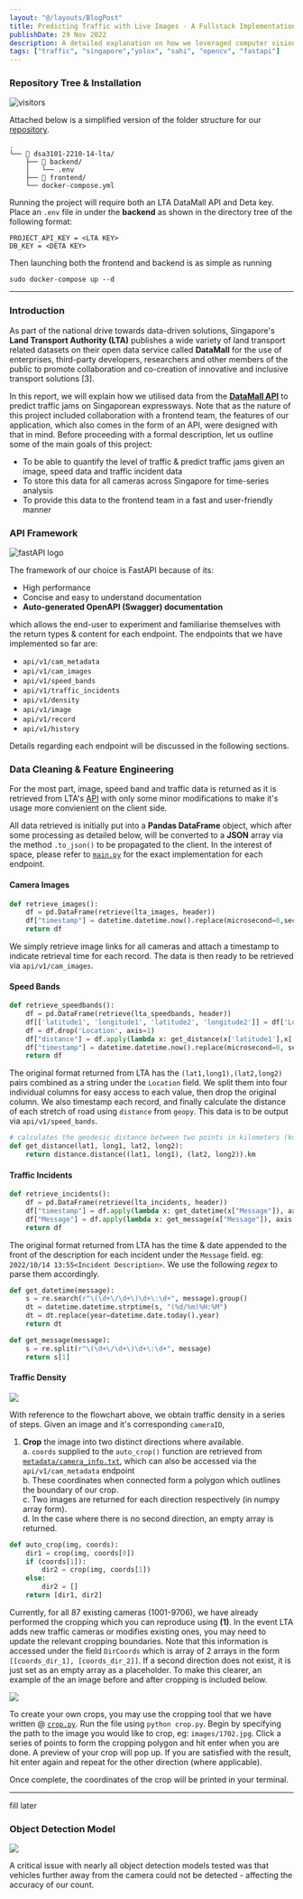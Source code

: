 ```yaml
---
layout: "@/layouts/BlogPost"
title: Predicting Traffic with Live Images - A Fullstack Implementation
publishDate: 29 Nov 2022
description: A detailed explanation on how we leveraged computer vision and LTA's traffic camera API to predict and visualise traffic congestion on Singaporean highways. Part of coursework for DSA3101 Data Science in Practice
tags: ["traffic", "singapore","yolox", "sahi", "opencv", "fastapi"]
---
```



### Repository Tree & Installation 

![visitors](https://visitor-badge.laobi.icu/badge?page_id=hewliyang.dsa3101-2210-14-lta)

Attached below is a simplified version of the folder structure for our <a href="https://github.com/hewliyang/dsa3101-2210-14-lta">repository</a>.
```
.
└── 📁 dsa3101-2210-14-lta/
    ├── 📁 backend/
    │   └── .env
    ├── 📁 frontend/
    └── docker-compose.yml
```

Running the project will require both an LTA DataMall API and Deta key. Place an `.env` file in under the **backend** as shown in the directory tree of the following format:

```
PROJECT_API_KEY = <LTA KEY>
DB_KEY = <DETA KEY>
```

Then launching both the frontend and backend is as simple as running

```
sudo docker-compose up --d
```
---

### Introduction

As part of the national drive towards data-driven solutions, Singapore's **Land Transport Authority (LTA)** publishes a wide variety of land transport related datasets on their open data service called **DataMall** for the use of enterprises, third-party developers, researchers and other members of the public to promote collaboration and co-creation of innovative and inclusive transport solutions [3]. 

In this report, we will explain how we utilised data from the [**DataMall API**](https://datamall.lta.gov.sg/content/dam/datamall/datasets/LTA_DataMall_API_User_Guide.pdf) to predict traffic jams on Singaporean expressways. Note that as the nature of this project included collaboration with a frontend team, the features of our application, which also comes in the form of an API, were designed with that in mind. Before proceeding with a formal description, let us outline some of the main goals of this project:

* To be able to quantify the level of traffic & predict traffic jams given an image, speed data and traffic incident data
* To store this data for all cameras across Singapore for time-series analysis
* To provide this data to the frontend team in a fast and user-friendly manner

### API Framework
  
<Image src="https://fastapi.tiangolo.com/img/logo-margin/logo-teal.png" width = {200} height = {50} alt="fastAPI logo"
/>


The framework of our choice is FastAPI because of its:
* High performance
* Concise and easy to understand documentation
* **Auto-generated OpenAPI (Swagger) documentation**

which allows the end-user to experiment and familiarise themselves with the return types & content for each endpoint. The endpoints that we have implemented so far are:

* `api/v1/cam_metadata`
* `api/v1/cam_images`
* `api/v1/speed_bands`
* `api/v1/traffic_incidents`
* `api/v1/density`
* `api/v1/image`
* `api/v1/record`
* `api/v1/history`

Details regarding each endpoint will be discussed in the following sections.

### Data Cleaning & Feature Engineering

For the most part, image, speed band and traffic data is returned as it is retrieved from LTA's [API](https://datamall.lta.gov.sg/content/dam/datamall/datasets/LTA_DataMall_API_User_Guide.pdf) with only some minor modifications to make it's usage more convienient on the client side.

All data retrieved is initially put into a **Pandas DataFrame** object, which after some processing as detailed below, will be converted to a **JSON** array via the method `.to_json()` to be propagated to the client. In the interest of space, please refer to [`main.py`](https://github.com/hewliyang/dsa3101-2210-14-lta/blob/main/backend/main.py) for the exact implementation for each endpoint.

#### Camera Images

```python
def retrieve_images():
    df = pd.DataFrame(retrieve(lta_images, header))
    df["timestamp"] = datetime.datetime.now().replace(microsecond=0,second=0)
    return df
```

We simply retrieve image links for all cameras and attach a timestamp to indicate retrieval time for each record. The data is then ready to be retrieved via `api/v1/cam_images`.

#### Speed Bands

```python
def retrieve_speedbands():
    df = pd.DataFrame(retrieve(lta_speedbands, header))
    df[['latitude1', 'longitude1', 'latitude2', 'longitude2']] = df['Location'].str.split(' ', expand = True)
    df = df.drop('Location', axis=1)
    df["distance"] = df.apply(lambda x: get_distance(x['latitude1'],x['longitude1'],x['latitude2'],x['longitude2']), axis = 1)
    df["timestamp"] = datetime.datetime.now().replace(microsecond=0, second=0)
    return df
```

The original format returned from LTA has the `(lat1,long1),(lat2,long2)` pairs combined as a string under the `Location` field. We split them into four individual columns for easy access to each value, then drop the original column. We also timestamp each record, and finally calculate the distance of each stretch of road using `distance` from `geopy`. This data is to be output via `api/v1/speed_bands`.

```python
# calculates the geodesic distance between two points in kilometers (km)
def get_distance(lat1, long1, lat2, long2):
    return distance.distance((lat1, long1), (lat2, long2)).km
```

#### Traffic Incidents

```python
def retrieve_incidents():
    df = pd.DataFrame(retrieve(lta_incidents, header))
    df["timestamp"] = df.apply(lambda x: get_datetime(x["Message"]), axis = 1)
    df["Message"] = df.apply(lambda x: get_message(x["Message"]), axis = 1)
    return df
```

The original format returned from LTA has the time & date appended to the front of the description for each incident under the `Message` field. eg: `2022/10/14 13:55<Incident Description>`. We use the following _regex_ to parse them accordingly.

```python
def get_datetime(message):
    s = re.search(r"\(\d+\/\d+\)\d+\:\d+", message).group()
    dt = datetime.datetime.strptime(s, "(%d/%m)%H:%M")
    dt = dt.replace(year=datetime.date.today().year)
    return dt

def get_message(message):
    s = re.split(r"\(\d+\/\d+\)\d+\:\d+", message)
    return s[1]
```
#### Traffic Density

<p align="center"> <img src="https://raw.githubusercontent.com/hewliyang/st1131-qrcodes/72033abb6425bf0dc1a82ddad91e0e669f86a6bd/flow.svg" style="text-align:center;display:block"/> </p>

With reference to the flowchart above, we obtain traffic density in a series of steps. Given an image and it's corresponding `cameraID`,

1. **Crop** the image into two distinct directions where available.  
    a. `coords` supplied to the `auto_crop()` function are retrieved from [`metadata/camera_info.txt`](https://github.com/hewliyang/dsa3101-2210-14-lta/blob/main/backend/metadata/camera_info.txt), which can also be accessed via the `api/v1/cam_metadata` endpoint  
    b. These coordinates when connected form a polygon which outlines the boundary of our crop.  
    c. Two images are returned for each direction respectively (in numpy array form).  
    d. In the case where there is no second direction, an empty array is returned. 

```python
def auto_crop(img, coords):
    dir1 = crop(img, coords[0])
    if (coords[1]):
        dir2 = crop(img, coords[1])
    else:
        dir2 = []
    return [dir1, dir2]
```

Currently, for all 87 existing cameras (1001-9706), we have already performed the cropping which you can reproduce using **(1)**.  In the event LTA adds new traffic cameras or modifies existing ones, you may need to update the relevant cropping boundaries. Note that this information is accessed under the field `DirCoords` which is array of 2 arrays in the form `[[coords_dir_1], [coords_dir_2]]`. If a second direction does not exist, it is just set as an empty array as a placeholder. To make this clearer, an example of the an image before and after cropping is included below.

<p align="center"> <img src="https://raw.githubusercontent.com/hewliyang/st1131-qrcodes/64e053db1e5c5ee79a3e79030add1cfab4b6ade7/crop.svg" style="text-align:center;display:block"/> </p>

To create your own crops, you may use the cropping tool that we have written @ [`crop.py`](https://github.com/hewliyang/dsa3101-2210-14-lta/blob/main/backend/crop.py). Run the file using `python crop.py`. Begin by specifying the path to the image you would like to crop, eg: `images/1702.jpg`. Click a series of points to form the cropping polygon and hit enter when you are done. A preview of your crop will pop up. If you are satisfied with the result, hit enter again and repeat for the other direction (where applicable).

Once complete, the coordinates of the crop will be printed in your terminal. 

--- 

fill later

### Object Detection Model

<p align="center"> <img src="https://github.com/hewliyang/dsa3101-2210-14-lta/blob/main/backend/assets/sample_1709.png?raw=true" style="text-align:center;display:block"/> </p>

A critical issue with nearly all object detection models tested was that vehicles further away from the camera could not be detected - affecting the accuracy of our count.